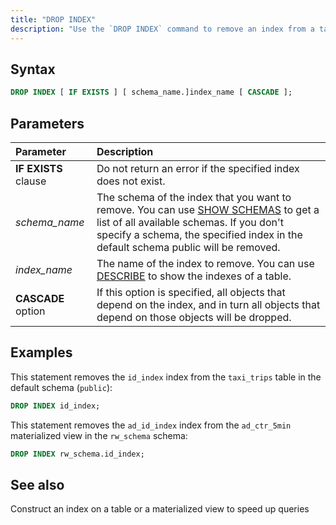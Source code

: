 ```yaml
---
title: "DROP INDEX"
description: "Use the `DROP INDEX` command to remove an index from a table or a materialized view."
---
```


## Syntax

```sql
DROP INDEX [ IF EXISTS ] [ schema_name.]index_name [ CASCADE ];
```

## Parameters

| Parameter            | Description                                                                                                                                                                                                                                            |
| :------------------- | :----------------------------------------------------------------------------------------------------------------------------------------------------------------------------------------------------------------------------------------------------- |
| **IF EXISTS** clause | Do not return an error if the specified index does not exist.                                                                                                                                                                                          |
| _schema\_name_       | The schema of the index that you want to remove.  You can use [SHOW SCHEMAS](/docs/current/sql-show-schemas/) to get a list of all available schemas. If you don't specify a schema, the specified index in the default schema public will be removed. |
| _index\_name_        | The name of the index to remove.  You can use [DESCRIBE](/docs/current/sql-describe/) to show the indexes of a table.                                                                                                                                  |
| **CASCADE** option   | If this option is specified, all objects that depend on the index, and in turn all objects that depend on those objects will be dropped.                                                                                                               |

## Examples

This statement removes the `id_index` index from the `taxi_trips` table in the default schema (`public`):

```sql
DROP INDEX id_index;
```

This statement removes the `ad_id_index` index from the `ad_ctr_5min` materialized view in the `rw_schema` schema:

```sql
DROP INDEX rw_schema.id_index;
```

## See also

<CardGroup>
  <Card
    title="CREATE INDEX"
    icon="database"
    iconType="solid"
    href="/docs/current/sql-create-index/"
  >
    Construct an index on a table or a materialized view to speed up queries
  </Card>
</CardGroup>
